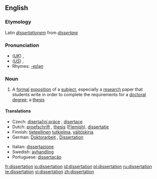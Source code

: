 ==English==

===Etymology===
Latin ''[[dissertationem]]'' from ''[[dissertare]]''

===Pronunciation===
*(''[[Received Pronunciation|UK]]'') {{IPA|/ˌdɪsəˈteɪʃən/}}, {{SAMPA|/%dIs@"teIS@n/}}
*(''[[General American|US]]'') {{IPA|/ˌdɪsɚˈteɪʃən/}}, {{SAMPA|/%dIs@`"teIS@n/}}
*Rhymes: [[Rhymes:English:-eɪʃǝn|-eɪʃǝn]]

===Noun===
{{en-noun}}

# A [[formal]] [[exposition]] of a [[subject]], especially a [[research]] paper that students write in order to complete the requirements for a [[doctoral]] [[degree]]; a [[thesis]]

====Translations====
{{trans-top|A formal exposition of a subject}}
* Czech: [[disertační práce]] {{f}}, [[disertace]] {{f}}
* Dutch: [[proefschrift]] {{n}}, [[thesis]] {{f}} ([[Flemish]]), [[dissertatie]] {{f}}
* Finnish: [[tieteellinen]] [[tutkielma]], [[väitöskirja]]
* German: [[Doktorarbeit]] {{f}}, [[Dissertation]] {{f}}
{{trans-mid}}
* Italian: [[dissertazione]]
* Swedish: [[avhandling]]
* Portuguese: [[dissertação]]
{{trans-bottom}}

[[fr:dissertation]]
[[io:dissertation]]
[[id:dissertation]]
[[pl:dissertation]]
[[ru:dissertation]]
[[te:dissertation]]
[[vi:dissertation]]
[[zh:dissertation]]
